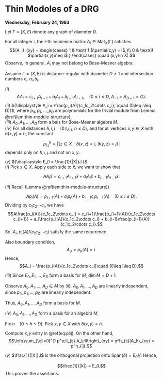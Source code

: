 # Thin Modoles of a DRG {#lec16}
**Wednesday, February 24, 1993**

Let $\Gamma = (X, E)$ denote any graph of diameter $D$.

:::{.definition #ith-incidence}
For all integer $i$, the $i$-th incidence matrix $A_i\in \mathrm{Mat}_X(\mathbb{C})$ satisfies
$$(A_i)_{xy} = \begin{cases} 1 & \text{if $\partial(x,y) = i$,}\\
0 & \text{if $\partial(x,y)\neq i$,}
\end{cases} \quad (x,y\in X).$$
Observe, 
\begin{align}
A_0 & = I && (\text{identity})\\
A_1 & = A && (\text{adjacency matrix})\\
A_0 + A_1 + \cdots + A_D & = J && (\text{all 1's matrix}).
\end{align}
In general, $A_i$ may not belong to Bose-Mesner algebra.
:::


:::{.lemma #incidence-matrices}
Assume $\Gamma = (X, E)$ is distance-regular with diameter $D\geq 1$ and intersection numbers $c_i, a_i, b_i$.

| $(i)$ $$AA_i = c_{i+1}A_{i+1} + a_iA_i + b_{i-1}A_{i-1}, \quad (0\leq i\leq D, \; A_{-1} = A_{D+1} = O).$$

| $(ii)$ ${\displaystyle A_i = \frac{p_i(A)}{c_1c_2\cdots c_i}, \quad (0\leq i\leq D)}$, where $p_0, p_1, \ldots, p_D$ are polynomials for the trivial module from Lemma \@ref(lem:thin-module-structure).

| $(iii)$ $A_0, A_1, \ldots, A_D$ form a bais for Bose-Mesner algebra $M$.

| $(iv)$ For all distances $h, i, j \quad (0\leq, i, j, h\leq D)$, and for all vertices $x, y\in X$ with $\partial(x,y) = h$, the constant
$$p^h_{i,j} = |\{z\in X\mid \partial(x,z) = i, \; \partial(y,z) = j\}|$$
depends only on $h, i, j$ and not on $x, y$.

| $(v)$ ${\displaystyle E_0 = \frac{1}{|X|}J.}$
:::

:::{.proof}
| $(i)$ Pick $x\in X$. Apply each side to $\hat{x}$, we want to show that
$$AA_i \hat{x} = c_{i+1}A_{i+1}\hat{x} + a_iA_i\hat{x} + b_{i-1}A_{i-1}\hat{x}.$$
\begin{align}
\mathrm{LHS} & = A\left(\sum_{y\in X, \partial(x,y) = i}\hat{y}\right)\\
& = c_{i+1}\left(\sum_{z\in X, \partial(x,z) = i+1}\hat{z}\right) + a_i\left(\sum_{z\in X, \partial(x,z) = i}\hat{z}\right) + b_{i-1}\left(\sum_{z\in X, \partial(x,z) = i-1}\hat{z}\right)\\
& = \mathrm{RHS}.
\end{align}

| $(ii)$ Recall (Lemma \@ref(lem:thin-module-structure))
$$Ap_i(A) = p_{i+1}(A) + a_ip_i(A) + b_{i-1}c_ip_{i-1}(A) \quad (0\leq i\leq D).$$
Dividing by $c_1c_2\cdots c_i$, we have
$$A\frac{p_i(A)}{c_1c_2\cdots c_i} = c_{i+1}\frac{p_{i+1}(A)}{c_1c_2\cdots c_{i+1}} + a_i\frac{p_i(A)}{c_1c_2\cdots c_i} + b_{i-1}\frac{p_{i-1}(A)}{c_1c_2\cdots c_i}.$$
So, $A_i$, $p_i(A)/(c_1c_2\cdots c_i)$ satisfy the same recurrence.

Also boundary condition,
$$A_0 = p_0(A) = I.$$
Hence,
$$A_i = \frac{p_i(A)}{c_1c_2\cdots c_i}\quad (0\leq i\leq D).$$

| $(iii)$ Since $E_0, E_1, \ldots, E_D$ form a basis for $M$, $\dim M = D+1$.

Observe $A_0, A_1, \ldots, A_D\in M$ by $(ii)$,
$A_0, A_1, \ldots, A_D$ are linearly independent, since $p_0, p_1, \ldots, p_D$ are linearly independent. 

Thus, $A_0, A_1, \ldots, A_D$ form a basis for $M$.


| $(iv)$ $A_0, A_1, \ldots, A_D$ form a basis for an algebra $M$,
\begin{equation}
A_iA_j = \sum_{\ell = 0}^Dp^{\ell_{ij}}A_\ell \quad \text{for some }\; p^\ell_{ij}\in\mathbb{C}. (\#eq:plij)
\end{equation}
Fix $h \quad (0\leq h\leq D)$. Pick $x, y\in X$ with $\partial(x,y) = h$. 

Compute $x, y$ entry in \@ref(eq:plij), 
\begin{align}
(A_iA_j)_{xy} & = \sum_{z\in X}(A_i)_{xz}(A_j)_{zy}\\
& = \sum_{z\in X, \partial(x,z)=i, \partial(y,z)=j} 1\cdot 1\\
& = |\{z\in X\mid \partial(x,z)=i, \partial(y,z)=j\}|.
\end{align}
On the other hand, 
$$\left(\sum_{\ell=0}^D p^\ell_{ij} A_\ell\right)_{xy} = p^h_{ij}(A_h)_{xy} = p^h_{ij}.$$

| $(v)$ $\frac{1}{|X|}J$ is the orthogonal projection onto $\mathrm{Span}(\delta) = E_0V$. Hence,
$$\frac{1}{|X|} = E_0.$$
This proves the assertions.
:::
